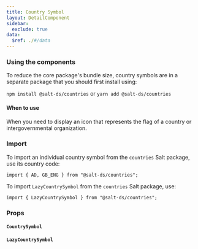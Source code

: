 ```yaml
---
title: Country Symbol
layout: DetailComponent
sidebar:
  exclude: true
data:
  $ref: ./#/data
---
```


### Using the components

To reduce the core package's bundle size, country symbols are in a separate package that you should first install using:

`npm install @salt-ds/countries` or `yarn add @salt-ds/countries`

#### When to use

When you need to display an icon that represents the flag of a country or intergovernmental organization.

### Import

To import an individual country symbol from the `countries` Salt package, use its country code:

```
import { AD, GB_ENG } from "@salt-ds/countries";
```

To import `LazyCountrySymbol` from the `countries` Salt package, use:

```
import { LazyCountrySymbol } from "@salt-ds/countries";
```

### Props

#### `CountrySymbol`

<PropsTable packageName="countries" componentName="CountrySymbol" />

#### `LazyCountrySymbol`

<PropsTable packageName="countries" componentName="LazyCountrySymbol" />
